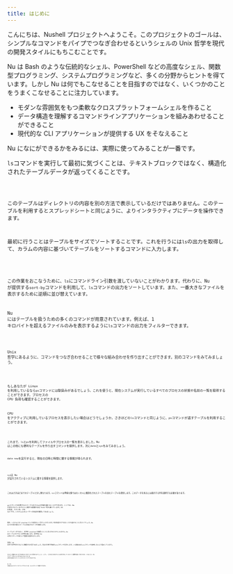 ```yaml
---
title: はじめに
---
```



こんにちは、Nushell プロジェクトへようこそ。このプロジェクトのゴールは、シンプルなコマンドをパイプでつなぎ合わせるというシェルの Unix 哲学を現代の開発スタイルにもちこむことです。

Nu は Bash のような伝統的なシェル、PowerShell などの高度なシェル、関数型プログラミング、システムプログラミングなど、多くの分野からヒントを得ています。しかし Nu は何でもこなせることを目指すのではなく、いくつかのことをうまくこなせることに注力しています。

- モダンな雰囲気をもつ柔軟なクロスプラットフォームシェルを作ること
- データ構造を理解するコマンドラインアプリケーションを組みあわせることができること
- 現代的な CLI アプリケーションが提供する UX をそなえること

Nu になにができるかをみるには、実際に使ってみることが一番です。

`ls`コマンドを実行して最初に気づくことは、テキストブロックではなく、構造化されたテーブルデータが返ってくることです。

<Code code={lsExample} lang="nu" />

このテーブルはディレクトリの内容を別の方法で表示しているだけではありません。このテーブルを利用するとスプレッドシートと同じように、よりインタラクティブにデータを操作できます。

最初に行うことはテーブルをサイズでソートすることです。これを行うには`ls`の出力を取得して、カラムの内容に基づいてテーブルをソートするコマンドに入力します。

<Code code={lsSortByReverseExample} lang="nu" />

この作業をおこなうために、`ls`にコマンドライン引数を渡していないことがわかります。代わりに、Nu が提供する`sort-by`コマンドを利用して、`ls`コマンドの出力をソートしています。また、一番大きなファイルを表示するために逆順に並び替えています。

Nu にはテーブルを扱うための多くのコマンドが用意されています。例えば、1 キロバイトを超えるファイルのみを表示するように`ls`コマンドの出力をフィルターできます。

<Code code={lsWhereExample} lang="nu" />

Unix 哲学にあるように、コマンドをつなぎ合わせることで様々な組み合わせを作り出すことができます。別のコマンドをみてみましょう。

<Code code={psExample} lang="nu" />

もしあなたが Linux を利用しているなら`ps`コマンドには馴染みがあるでしょう。これを使うと、現在システムが実行しているすべてのプロセスの状態や名前の一覧を取得することができます。プロセスの CPU 負荷も確認することができます。

CPU をアクティブに利用しているプロセスを表示したい場合はどうでしょうか。さきほどの`ls`コマンドと同じように、`ps`コマンドが返すテーブルを利用することができます。

<Code code={psWhereExample} lang="nu" />

これまで、`ls`と`ps`を利用してファイルやプロセスの一覧を表示しました。Nu はこの他にも便利なテーブルを作り出すコマンドを提供します。次に`date`と`sys`をみてみましょう。

`date now`を実行すると、現在の日時と時間に関する情報が得られます。

<Code code={dateExample} lang="nu" />

`sys`は Nu が実行されているシステムに関する情報を提供します。

<Code code={sysExample} lang="nu" />

これはさきほどまでのテーブルと少し異なります。`sys`コマンドは単純な値ではなくセルに構造化されたテーブルを含むテーブルを提供します。このデータを見るには表示する列を選択する必要があります。

<Code code={sysGetExample} lang="nu" />

`get`コマンドを利用するとテーブルのカラムの内容を調べることができます。ここでは、Nu が実行されているホストに関する情報を含む"host"列を調べています。OS の名前、ホスト名、CPU などです。システム上のユーザーの名前を取得してみましょう。

<Code code={sysGetNestedExample} lang="nu" />

現在、システムには"jonathan"という名前のユーザが１人だけいます。列の名前だけではなくパスも渡せることに気づくでしょう。Nu はパスを受け取るとテーブルの対応するデータを取得します。

テーブルデータではなく、文字列"jonathan"を取得したことに気づかれたかもしれません。Nu はテーブルだけでなく文字列も扱います。文字列は Nu 以外のコマンドを扱う上で重要な役割をはたします。

実際に Nu の外で文字列がどのように機能するか見てみましょう。先ほどの例で外部の`echo`コマンドを実行します。(`^`は組込みの`echo`コマンドを使用しないよう指示しています)。

<Code code={sysGetExternalEchoExample} lang="nu" />

するどい読者にはこれが以前ものと似ていると思われるでしょう。しかし、さきほどの出力で`echo`を呼び出しているという重要な違いがあります。このように、Nu からデータを`echo`(または`git`のような Nu 以外の任意のコマンド)にわたすことができるのです。

注：Nu の組み込みコマンドのヘルプテキストは、`help`コマンドで検出できます。

<Code code={helpExample} lang="nu" />
